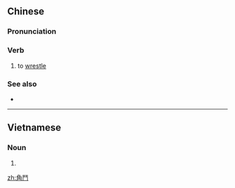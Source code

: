{{also|角斗}}
==Chinese==
{{zh-forms|s=角斗|to contend}}

===Pronunciation===
{{zh-pron
|m=juédòu,jiǎodòu,2nb=Taiwan
|c=gok3 dau3
|cat=v
}}

===Verb===
{{zh-verb}}

# to [[wrestle]]

===See also===
* {{zh-l|決鬥}}

----

==Vietnamese==
{{vi-hantutab}}

===Noun===
{{vi-hantu}}

# {{han tu form of|giác đấu|to [[wrestle]]}}
[[zh:角鬥]]
